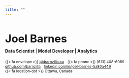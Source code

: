 ```yaml
---
title: ""
---
```


<h1 class="fw-heavy to-upper" style="font-size: 2.5em;">Joel Barnes</h1>

<h4 style="margin-top: -0.85em; padding-top: 0;" class="fw-medium color-blue">Data Scientist | Model Developer | Analytics</h4>

<p class="fw-light color-black" style="margin-top: 1em; font-size: 0.85em;">
<span class="fw-light color-blue">{{< fa envelope >}}</span> <a href="mailto:j@barnzilla.ca" class="color-black no-underline">j@barnzilla.ca</a>
<span class="fw-light color-blue" style="margin-left: 8px;">{{< fa phone >}}</span> (613) 408-6089
<span class="fw-light color-blue" style="margin-left: 8px;"><i class="fa-brands fa-github"></i></span> <a href="https://github.com/barnzilla" target="_blank" class="color-black no-underline">github.com/barnzilla</a>
<span class="fw-light color-blue" style="margin-left: 8px;"><i class="fa-brands fa-linkedin"></i></span> <a href="https://www.linkedin.com/in/joel-barnes-5a80a449" target="_blank" class="color-black no-underline">linkedin.com/in/joel-barnes-5a80a449</a>
<br/>
<span class="fw-light color-blue">{{< fa location-dot >}}</span> Ottawa, Canada <i class="fa-brands fa-canadian-maple-leaf color-red"></i>
</p>

